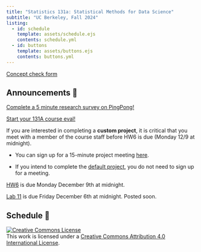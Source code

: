 ```yaml
---
title: "Statistics 131a: Statistical Methods for Data Science"
subtitle: "UC Berkeley, Fall 2024"
listing:
  - id: schedule
    template: assets/schedule.ejs
    contents: schedule.yml
  - id: buttons
    template: assets/buttons.ejs
    contents: buttons.yml
---
```


::: {#buttons}
:::

<!-- [All information on the course website is subject to change before August 28th, 2024.] -->

<!-- ::: {.callout-note title="Welcome to Week 2"} -->

<!-- Things are picking up now. -->

<!-- ::: -->

[Concept check form](https://docs.google.com/forms/d/e/1FAIpQLScnthLeOwlfNrkCJ69LWgWnmaA-qTNcbtxrHgMmWD4LCZVNug/viewform?usp=sf_link)\

## Announcements 📣

[Complete a 5 minute research survey on PingPong!](https://docs.google.com/forms/d/e/1FAIpQLSfL9PRcRhKMPTPGrdH1jEIrNNJ768jI6NnhE6IixJJy6taDAg/viewform?usp=sf_link) 

[Start your 131A course eval!](https://course-evaluations.berkeley.edu)

If you are interested in completing a **custom project**, it is critical that you meet with a member of the course staff before HW6 is due (Monday 12/9 at midnight).

- You can sign up for a 15-minute project meeting [here](https://docs.google.com/spreadsheets/d/1jQyyKDrdF7UDHu40CWj5WTdIBn6w3iIbJmG8MRmqZRA/edit?usp=sharing).

- If you intend to complete the [default project](project.html), you do not need to sign up for a meeting.

[HW6](assignment6.html) is due Monday December 9th at midnight.

[Lab 11](assignments.html) is due Friday December 6th at midnight. Posted soon.

## Schedule 📅

<!-- For a style similar to that of [Stat 20](https://stat20.berkeley.edu/fall-2024), modify `index.qmd` to point to `assets/{schedule-alt.ejs,buttons-alt.ejs}` and to `{schedule-alt.yml,buttons-alt.yml}` and `_quarto.yml` to point to `assets/styles-alt.scss`. -->

::: {#schedule}
:::

<a rel="license" href="http://creativecommons.org/licenses/by/4.0/"><img src="https://i.creativecommons.org/l/by/4.0/88x31.png" alt="Creative Commons License" style="border-width:0"/></a><br />This work is licensed under a <a rel="license" href="http://creativecommons.org/licenses/by/4.0/">Creative Commons Attribution 4.0 International License</a>.
